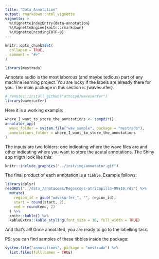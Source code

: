 ```yaml
---
title: "Data Annotation"
output: rmarkdown::html_vignette
vignette: >
  %\VignetteIndexEntry{data-annotation}
  %\VignetteEngine{knitr::rmarkdown}
  %\VignetteEncoding{UTF-8}
---
```


```r
knitr::opts_chunk$set(
  collapse = TRUE,
  comment = "#>"
)
```

```r
library(mestrado)
```

Annotate audio is the most laborous (and maybe tedious) part of any machine learning project. You are lucky if the labels are already there for you. The main package in this section is {wavesurfer}.

```r
# remotes::install_github("athospd/wavesurfer")
library(wavesurfer)
```
Here it is a working example:

```r
where_I_want_to_store_the_annotations <- tempdir()
annotator_app(
  wavs_folder = system.file("wav_sample", package = "mestrado"), 
  annotations_folder = where_I_want_to_store_the_annotations
)
```

The inputs are two folders: one indicating where the wave files are and other indicating where you want to store the acutal annotations. The Shiny app migth look like this:

```r
knitr::include_graphics("../inst/img/annotator.gif")
```

The final product of each annotation is a `tibble`. Example follows:

```r
library(dplyr)
readRDS("../data_/anotacoes/Megascops-atricapilla-99919.rds") %>%
  mutate(
    region_id = gsub("wavesurfer_", "", region_id),
    start = round(start, 2),
    end = round(end, 2)
  ) %>%
  knitr::kable() %>%
  kableExtra::kable_styling(font_size = 16, full_width = TRUE)
```

And that's all! Once annotated, you are ready to go to the labelling task.

PS: you can find  samples of these tibbles inside the package:

```r
system.file("annotations", package = "mestrado") %>%
  list.files(full.names = TRUE)
```

